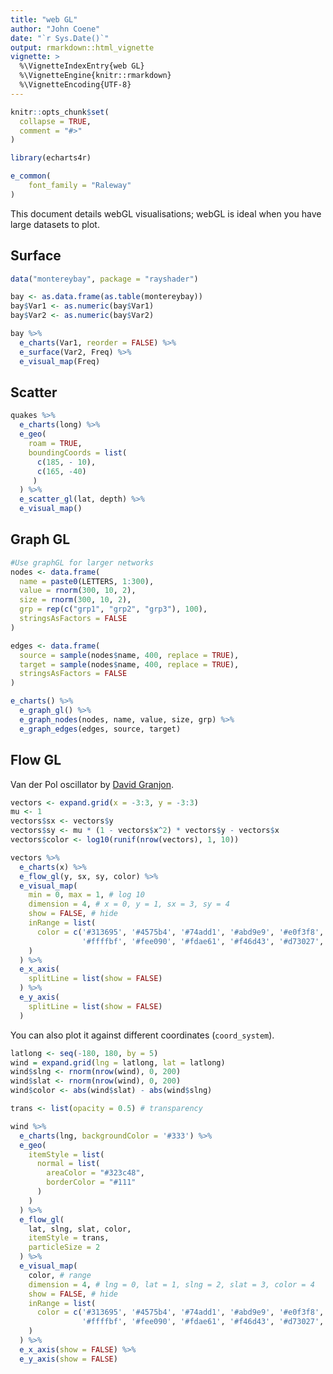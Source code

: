 ```yaml
---
title: "web GL"
author: "John Coene"
date: "`r Sys.Date()`"
output: rmarkdown::html_vignette
vignette: >
  %\VignetteIndexEntry{web GL}
  %\VignetteEngine{knitr::rmarkdown}
  %\VignetteEncoding{UTF-8}
---
```


```r
knitr::opts_chunk$set(
  collapse = TRUE,
  comment = "#>"
)

library(echarts4r)

e_common(
    font_family = "Raleway"
)
```

This document details webGL visualisations; webGL is ideal when you have large datasets to plot.

## Surface

```r
data("montereybay", package = "rayshader")

bay <- as.data.frame(as.table(montereybay))
bay$Var1 <- as.numeric(bay$Var1)
bay$Var2 <- as.numeric(bay$Var2)

bay %>%  
  e_charts(Var1, reorder = FALSE) %>% 
  e_surface(Var2, Freq) %>% 
  e_visual_map(Freq) 
```

## Scatter 

```r
quakes %>% 
  e_charts(long) %>% 
  e_geo(
    roam = TRUE,
    boundingCoords = list(
      c(185, - 10),
      c(165, -40)
     )
  ) %>% 
  e_scatter_gl(lat, depth) %>% 
  e_visual_map()
```

## Graph GL

```r
#Use graphGL for larger networks
nodes <- data.frame(
  name = paste0(LETTERS, 1:300),
  value = rnorm(300, 10, 2),
  size = rnorm(300, 10, 2),
  grp = rep(c("grp1", "grp2", "grp3"), 100),
  stringsAsFactors = FALSE
)

edges <- data.frame(
  source = sample(nodes$name, 400, replace = TRUE),
  target = sample(nodes$name, 400, replace = TRUE),
  stringsAsFactors = FALSE
)

e_charts() %>% 
  e_graph_gl() %>% 
  e_graph_nodes(nodes, name, value, size, grp) %>% 
  e_graph_edges(edges, source, target)
```

## Flow GL

Van der Pol oscillator by [David Granjon](https://twitter.com/divadnojnarg).

```r
vectors <- expand.grid(x = -3:3, y = -3:3)
mu <- 1
vectors$sx <- vectors$y
vectors$sy <- mu * (1 - vectors$x^2) * vectors$y - vectors$x
vectors$color <- log10(runif(nrow(vectors), 1, 10))

vectors %>% 
  e_charts(x) %>% 
  e_flow_gl(y, sx, sy, color) %>% 
  e_visual_map(
    min = 0, max = 1, # log 10
    dimension = 4, # x = 0, y = 1, sx = 3, sy = 4
    show = FALSE, # hide
    inRange = list(
      color = c('#313695', '#4575b4', '#74add1', '#abd9e9', '#e0f3f8',
                '#ffffbf', '#fee090', '#fdae61', '#f46d43', '#d73027', '#a50026')
    )
  ) %>% 
  e_x_axis(
    splitLine = list(show = FALSE)
  ) %>% 
  e_y_axis(
    splitLine = list(show = FALSE)
  ) 
```

You can also plot it against different coordinates (`coord_system`).

```r
latlong <- seq(-180, 180, by = 5)
wind = expand.grid(lng = latlong, lat = latlong)
wind$slng <- rnorm(nrow(wind), 0, 200)
wind$slat <- rnorm(nrow(wind), 0, 200)
wind$color <- abs(wind$slat) - abs(wind$slng)

trans <- list(opacity = 0.5) # transparency

wind %>% 
  e_charts(lng, backgroundColor = '#333') %>% 
  e_geo(
    itemStyle = list(
      normal = list(
        areaColor = "#323c48",
        borderColor = "#111"
      )
    )
  ) %>% 
  e_flow_gl(
    lat, slng, slat, color, 
    itemStyle = trans,
    particleSize = 2
  ) %>% 
  e_visual_map(
    color, # range
    dimension = 4, # lng = 0, lat = 1, slng = 2, slat = 3, color = 4
    show = FALSE, # hide
    inRange = list(
      color = c('#313695', '#4575b4', '#74add1', '#abd9e9', '#e0f3f8', 
                '#ffffbf', '#fee090', '#fdae61', '#f46d43', '#d73027', '#a50026')
    )
  ) %>% 
  e_x_axis(show = FALSE) %>% 
  e_y_axis(show = FALSE)
```